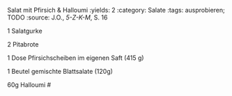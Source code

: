 Salat mit Pfirsich & Halloumi
:yields: 2
:category: Salate
:tags: ausprobieren; TODO
:source: J.O., _5-Z-K-M_, S. 16

1 Salatgurke

2 Pitabrote

1 Dose Pfirsichscheiben im eigenen Saft (415 g)

1 Beutel gemischte Blattsalate (120g)

60g Halloumi
#




